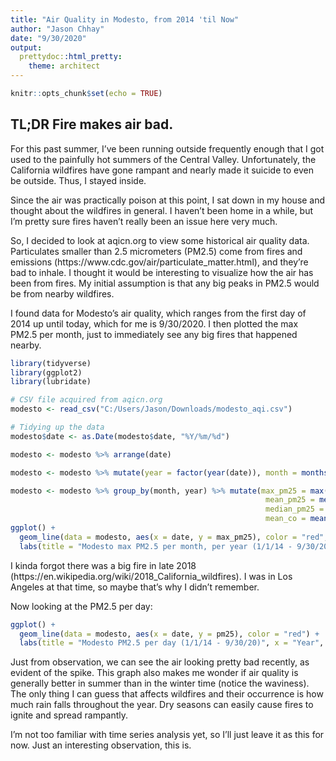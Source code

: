 ```yaml
---
title: "Air Quality in Modesto, from 2014 'til Now"
author: "Jason Chhay"
date: "9/30/2020"
output:
  prettydoc::html_pretty:
    theme: architect
---
```


```r
knitr::opts_chunk$set(echo = TRUE)
```

## TL;DR Fire makes air bad.

For this past summer, I've been running outside frequently enough that I got used to the painfully hot summers of the Central Valley. Unfortunately, the California wildfires have gone rampant and nearly made it suicide to even be outside. Thus, I stayed inside.

Since the air was practically poison at this point, I sat down in my house and thought about the wildfires in general. I haven't been home in a while, but I'm pretty sure fires haven't really been an issue here very much.

So, I decided to look at aqicn.org to view some historical air quality data. Particulates smaller than 2.5 micrometers (PM2.5) come from fires and emissions (https://www.cdc.gov/air/particulate_matter.html), and they're bad to inhale. I thought it would be interesting to visualize how the air has been from fires. My initial assumption is that any big peaks in PM2.5 would be from nearby wildfires.

I found data for Modesto's air quality, which ranges from the first day of 2014 up until today, which for me is 9/30/2020. I then plotted the max PM2.5 per month, just to immediately see any big fires that happened nearby.


```r
library(tidyverse)
library(ggplot2)
library(lubridate)

# CSV file acquired from aqicn.org
modesto <- read_csv("C:/Users/Jason/Downloads/modesto_aqi.csv")

# Tidying up the data
modesto$date <- as.Date(modesto$date, "%Y/%m/%d")

modesto <- modesto %>% arrange(date)

modesto <- modesto %>% mutate(year = factor(year(date)), month = months(date, abbreviate = TRUE))

modesto <- modesto %>% group_by(month, year) %>% mutate(max_pm25 = max(pm25, na.rm = TRUE),
                                                         mean_pm25 = mean(pm25, na.rm = TRUE),
                                                         median_pm25 = median(pm25, na.rm = TRUE),
                                                         mean_co = mean(co, na.rm = TRUE))
ggplot() +
  geom_line(data = modesto, aes(x = date, y = max_pm25), color = "red", size = 1) +
  labs(title = "Modesto max PM2.5 per month, per year (1/1/14 - 9/30/20)", x = "Year", y = "PM2.5") + theme_bw() + scale_x_date(date_breaks = "1 year", date_labels = "%Y")
```

I kinda forgot there was a big fire in late 2018 (https://en.wikipedia.org/wiki/2018_California_wildfires). I was in Los Angeles at that time, so maybe that's why I didn't remember.

Now looking at the PM2.5 per day:

```r
ggplot() +
  geom_line(data = modesto, aes(x = date, y = pm25), color = "red") +
  labs(title = "Modesto PM2.5 per day (1/1/14 - 9/30/20)", x = "Year", y = "PM2.5") + theme_bw() + scale_x_date(date_breaks = "1 year", date_labels = "%Y")
```

Just from observation, we can see the air looking pretty bad recently, as evident of the spike. This graph also makes me
wonder if air quality is generally better in summer than in the winter time (notice the waviness). The only thing I can guess that affects wildfires and their occurrence is how much rain falls throughout the year. Dry seasons can easily cause fires to ignite and spread rampantly.

I'm not too familiar with time series analysis yet, so I'll just leave it as this for now. Just an interesting observation, this is.
